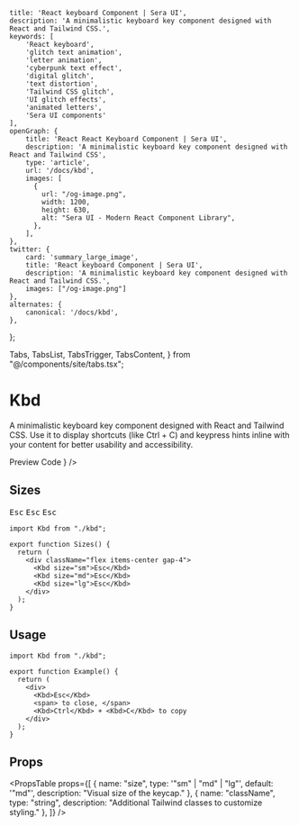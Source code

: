     title: 'React keyboard Component | Sera UI',
    description: 'A minimalistic keyboard key component designed with React and Tailwind CSS.',
    keywords: [
        'React keyboard',
        'glitch text animation',
        'letter animation',
        'cyberpunk text effect',
        'digital glitch',
        'text distortion',
        'Tailwind CSS glitch',
        'UI glitch effects',
        'animated letters',
        'Sera UI components'
    ],
    openGraph: {
        title: 'React React Keyboard Component | Sera UI',
        description: 'A minimalistic keyboard key component designed with React and Tailwind CSS',
        type: 'article',
        url: '/docs/kbd',
        images: [
          {
            url: "/og-image.png",
            width: 1200,
            height: 630,
            alt: "Sera UI - Modern React Component Library",
          },
        ],
    },
    twitter: {
        card: 'summary_large_image',
        title: 'React keyboard Component | Sera UI',
        description: 'A minimalistic keyboard key component designed with React and Tailwind CSS.',
        images: ["/og-image.png"]
    },
    alternates: {
        canonical: '/docs/kbd',
    },
};


  Tabs,
  TabsList,
  TabsTrigger,
  TabsContent,
} from "@/components/site/tabs.tsx";

# Kbd <AI dir="left"/>

A minimalistic keyboard key component designed with React and Tailwind CSS. Use it to display shortcuts (like Ctrl + C) and keypress hints inline with your content for better usability and accessibility.

<Tabs defaultValue="preview">
  <TabsList>
    <TabsTrigger value="preview">Preview</TabsTrigger>
    <TabsTrigger value="code">Code</TabsTrigger>
  </TabsList>
  <TabsContent value="preview">
    <ComponentRenderer component={<KbdView />} />
  </TabsContent>
  <TabsContent value="code">
    <CodeBlock filePath="src/app/docs/kbd/kbd.tsx" />
  </TabsContent>
</Tabs>

## Sizes

<div className="mt-4 flex items-center gap-4">
  <Kbd size="sm">Esc</Kbd>
  <Kbd size="md">Esc</Kbd>
  <Kbd size="lg">Esc</Kbd>
</div>


```tsx
import Kbd from "./kbd";

export function Sizes() {
  return (
    <div className="flex items-center gap-4">
      <Kbd size="sm">Esc</Kbd>
      <Kbd size="md">Esc</Kbd>
      <Kbd size="lg">Esc</Kbd>
    </div>
  );
}
```


## Usage

```tsx
import Kbd from "./kbd";

export function Example() {
  return (
    <div>
      <Kbd>Esc</Kbd>
      <span> to close, </span>
      <Kbd>Ctrl</Kbd> + <Kbd>C</Kbd> to copy
    </div>
  );
}
```

## Props

<PropsTable
  props={[
    { name: "size", type: '"sm" | "md" | "lg"', default: '"md"', description: "Visual size of the keycap." },
    { name: "className", type: "string", description: "Additional Tailwind classes to customize styling." },
  ]}
/>
